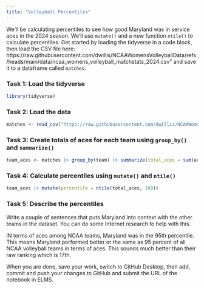 ```yaml
---
title: "Volleyball Percentiles"
---
```


We'll be calculating percentiles to see how good Maryland was in service aces in the 2024 season. We'll use `mutate()` and a new function `ntile()` to calculate percentiles. Get started by loading the tidyverse in a code block, then load the CSV file here: https://raw.githubusercontent.com/dwillis/NCAAWomensVolleyballData/refs/heads/main/data/ncaa_womens_volleyball_matchstats_2024.csv" and save it to a dataframe called `matches`.

### Task 1: Load the tidyverse
```r
library(tidyverse)
```


### Task 2: Load the data
```r
matches <- read_csv("https://raw.githubusercontent.com/dwillis/NCAAWomensVolleyballData/refs/heads/main/data/ncaa_womens_volleyball_matchstats_2024.csv")
```



### Task 3: Create totals of aces for each team using `group_by()` and `summarize()`
```r
team_aces <- matches |> group_by(team) |> summarize(total_aces = sum(aces)) |> arrange(desc(total_aces))
```



### Task 4: Calculate percentiles using `mutate()` and `ntile()`
```r
team_aces |> mutate(percentile = ntile(total_aces, 100))
```



### Task 5: Describe the percentiles

Write a couple of sentences that puts Maryland into context with the other teams in the dataset. You can do some Internet research to help with this.

IN terms of aces among NCAA teams, Maryland was in the 95th percentile. This means Maryland performed better or the same as 95 percent of all NCAA volleyball teams in terms of aces. This sounds much better than their raw ranking which is 17th.



When you are done, save your work, switch to GitHub Desktop, then add, commit and push your changes to GitHub and submit the URL of the notebook in ELMS.






